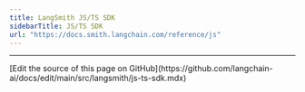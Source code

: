 ```yaml
---
title: LangSmith JS/TS SDK
sidebarTitle: JS/TS SDK
url: "https://docs.smith.langchain.com/reference/js"
---
```


---

<Callout icon="pen-to-square" iconType="regular">
  [Edit the source of this page on GitHub](https://github.com/langchain-ai/docs/edit/main/src/langsmith/js-ts-sdk.mdx)
</Callout>
